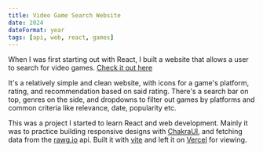 ```yaml
---
title: Video Game Search Website
date: 2024
dateFormat: year
tags: [api, web, react, games]
---
```


When I was first starting out with React, I built a website that allows a user to search for video games.
[Check it out here](https://react-game-hub-dusky.vercel.app/)

It's a relatively simple and clean website, with icons for a game's platform, rating, and recommendation based on said
rating. There's a search bar on top, genres on the side, and dropdowns to filter out games by platforms and common
criteria like relevance, date, popularity etc.

This was a project I started to learn React and web development. Mainly it was to practice building responsive designs
with [ChakraUI](https://chakra-ui.com/), and fetching data from the [rawg.io](https://rawg.io/) api. Built it with
[vite](https://vite.dev/) and left it on [Vercel](https://vercel.com/) for viewing.
